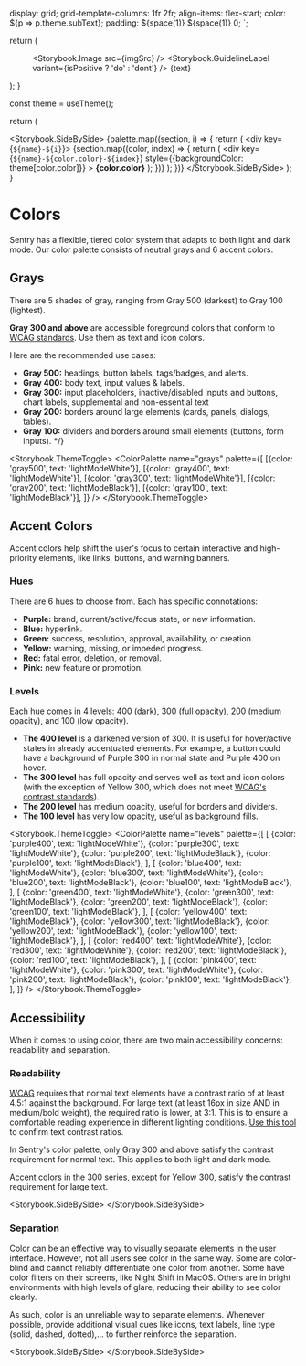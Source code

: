 


  display: grid;
  grid-template-columns: 1fr 2fr;
  align-items: flex-start;
  color: ${p => p.theme.subText};
  padding: ${space(1)} ${space(1)} 0;
`;

  return (
    <figure>
      <Storybook.Image src={imgSrc} />
      <ExampleCardGrid>
        <Storybook.GuidelineLabel variant={isPositive ? 'do' : 'dont'} />
        {text}
      </ExampleCardGrid>
    </figure>
  );
}

  const theme = useTheme();

return (

<Storybook.SideBySide>
  {palette.map((section, i) => {
    return (
      <div key={`${name}-${i}`}>
        {section.map((color, index) => {
          return (
            <div
              key={`${name}-${color.color}-${index}`}
              style={{backgroundColor: theme[color.color]}}
            >
              <strong>{color.color}</strong>
            </div>
          );
        })}
      </div>
    );
  })}
</Storybook.SideBySide>
); }

# Colors

Sentry has a flexible, tiered color system that adapts to both light and dark mode. Our color palette consists of neutral grays and 6 accent colors.

## Grays

There are 5 shades of gray, ranging from Gray 500 (darkest) to Gray 100 (lightest).

**Gray 300 and above** are accessible foreground colors that conform to [WCAG standards](https://www.w3.org/WAI/WCAG21/Understanding/contrast-minimum.html). Use them as text and icon colors.

Here are the recommended use cases:

- **Gray 500:** headings, button labels, tags/badges, and alerts.
- **Gray 400:** body text, input values & labels.
- **Gray 300:** input placeholders, inactive/disabled inputs and buttons, chart labels, supplemental and non-essential text
- **Gray 200:** borders around large elements (cards, panels, dialogs, tables).
- **Gray 100:** dividers and borders around small elements (buttons, form inputs). \*/}

<Storybook.ThemeToggle>
  <ColorPalette
    name="grays"
    palette={[
      [{color: 'gray500', text: 'lightModeWhite'}],
      [{color: 'gray400', text: 'lightModeWhite'}],
      [{color: 'gray300', text: 'lightModeWhite'}],
      [{color: 'gray200', text: 'lightModeBlack'}],
      [{color: 'gray100', text: 'lightModeBlack'}],
    ]}
  />
</Storybook.ThemeToggle>

## Accent Colors

Accent colors help shift the user's focus to certain interactive and high-priority elements, like links, buttons, and warning banners.

### Hues

There are 6 hues to choose from. Each has specific connotations:

- **Purple:** brand, current/active/focus state, or new information.
- **Blue:** hyperlink.
- **Green:** success, resolution, approval, availability, or creation.
- **Yellow:** warning, missing, or impeded progress.
- **Red:** fatal error, deletion, or removal.
- **Pink:** new feature or promotion.

### Levels

Each hue comes in 4 levels: 400 (dark), 300 (full opacity), 200 (medium opacity), and 100 (low opacity).

- **The 400 level** is a darkened version of 300. It is useful for hover/active states in already accentuated elements. For example, a button could have a background of Purple 300 in normal state and Purple 400 on hover.
- **The 300 level** has full opacity and serves well as text and icon colors (with the exception of Yellow 300, which does not meet [WCAG's contrast standards](https://www.w3.org/WAI/WCAG21/Understanding/contrast-minimum.html)).
- **The 200 level** has medium opacity, useful for borders and dividers.
- **The 100 level** has very low opacity, useful as background fills.

<Storybook.ThemeToggle>
  <ColorPalette
    name="levels"
    palette={[
      [
        {color: 'purple400', text: 'lightModeWhite'},
        {color: 'purple300', text: 'lightModeWhite'},
        {color: 'purple200', text: 'lightModeBlack'},
        {color: 'purple100', text: 'lightModeBlack'},
      ],
      [
        {color: 'blue400', text: 'lightModeWhite'},
        {color: 'blue300', text: 'lightModeWhite'},
        {color: 'blue200', text: 'lightModeBlack'},
        {color: 'blue100', text: 'lightModeBlack'},
      ],
      [
        {color: 'green400', text: 'lightModeWhite'},
        {color: 'green300', text: 'lightModeBlack'},
        {color: 'green200', text: 'lightModeBlack'},
        {color: 'green100', text: 'lightModeBlack'},
      ],
      [
        {color: 'yellow400', text: 'lightModeBlack'},
        {color: 'yellow300', text: 'lightModeBlack'},
        {color: 'yellow200', text: 'lightModeBlack'},
        {color: 'yellow100', text: 'lightModeBlack'},
      ],
      [
        {color: 'red400', text: 'lightModeWhite'},
        {color: 'red300', text: 'lightModeWhite'},
        {color: 'red200', text: 'lightModeBlack'},
        {color: 'red100', text: 'lightModeBlack'},
      ],
      [
        {color: 'pink400', text: 'lightModeWhite'},
        {color: 'pink300', text: 'lightModeWhite'},
        {color: 'pink200', text: 'lightModeBlack'},
        {color: 'pink100', text: 'lightModeBlack'},
      ],
    ]}
  />
</Storybook.ThemeToggle>

## Accessibility

When it comes to using color, there are two main accessibility concerns: readability and separation.

### Readability

[WCAG](https://www.w3.org/TR/WCAG21/) requires that normal text elements have a contrast ratio of at least 4.5:1 against the background. For large text (at least 16px in size AND in medium/bold weight), the required ratio is lower, at 3:1. This is to ensure a comfortable reading experience in different lighting conditions. [Use this tool](https://webaim.org/resources/contrastchecker/) to confirm text contrast ratios.

In Sentry's color palette, only Gray 300 and above satisfy the contrast requirement for normal text. This applies to both light and dark mode.

Accent colors in the 300 series, except for Yellow 300, satisfy the contrast requirement for large text.

<Storybook.SideBySide>
  <ExampleCard
    imgSrc={DoContrast}
    text="Use Gray 300 and above for normal text"
    isPositive
  />
  <ExampleCard
    imgSrc={DontContrast}
    text="Use Gray 100 or 200 for normal text, as they don't have the required the contrast levels"
  />
  <ExampleCard
    imgSrc={DoAccentColors}
    text="Use accent colors in the 300 series (except for Yellow 300) for large text, if needed"
    isPositive
  />
  <ExampleCard
    imgSrc={DontAccentColors}
    text="Use accent colors in the 100 or 200 series for any text"
  />
</Storybook.SideBySide>

### Separation

Color can be an effective way to visually separate elements in the user interface. However, not all users see color in the same way. Some are color-blind and cannot reliably differentiate one color from another. Some have color filters on their screens, like Night Shift in MacOS. Others are in bright environments with high levels of glare, reducing their ability to see color clearly.

As such, color is an unreliable way to separate elements. Whenever possible, provide additional visual cues like icons, text labels, line type (solid, dashed, dotted),… to further reinforce the separation.

<Storybook.SideBySide>
  <ExampleCard
    imgSrc={DoDifferentiation}
    text="Provide additional visual encoding (e.g. line type) besides color to differentiate elements"
    isPositive
  />
  <ExampleCard
    imgSrc={DontDifferentiation}
    text="Use color as the only way to differentiate elements"
  />
</Storybook.SideBySide>
